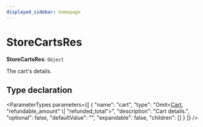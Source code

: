 ```yaml
---
displayed_sidebar: homepage
---
```



# StoreCartsRes

 **StoreCartsRes**: `Object`

The cart's details.

## Type declaration

<ParameterTypes parameters={[
  {
    "name": "cart",
    "type": "Omit&#60;[Cart](../../entities/classes/entities.Cart.mdx), \"refundable_amount\" \\| \"refunded_total\"&#62;",
    "description": "Cart details.",
    "optional": false,
    "defaultValue": "",
    "expandable": false,
    "children": []
  }
]} />
